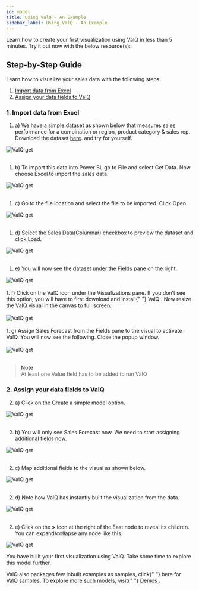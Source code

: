 ```yaml
---
id: model
title: Using ValQ - An Example
sidebar_label: Using ValQ - An Example
---
```



Learn how to create your first visualization using ValQ in less than 5 minutes. Try it out now with the below resource(s):

<Vimeo
  video="https://player.vimeo.com/video/330327639"
  responsive={true}
  width={640}
  height={480}
/>

## Step-by-Step Guide

Learn how to visualize your sales data with the following steps:

1. [Import data from Excel](#1-import-data-from-excel)
1. [Assign your data fields to ValQ](#2-assign-your-data-fields-to-valq)

### 1. Import data from Excel

  1. a) We have a simple dataset as shown below that measures sales performance
  for a combination or region, product category & sales rep. Download the
  dataset [here](./assets/Sales_Performance_Data.xlsx).
  and try for yourself.


<div style={{ textAlign: "center" }}>
  <Zoom>
    <img alt="ValQ get" src={useBaseUrl("/doc-images/build/1.png")} />
  </Zoom>
</div> <br />

1. b) To import this data into Power BI, go to File and select Get Data. Now choose Excel to import the sales data.
   <br />

<div style={{ textAlign: "center" }}>
  <Zoom>
    <img alt="ValQ get" src={useBaseUrl("/doc-images/build/2.png")} />
  </Zoom>
</div> <br />

1. c) Go to the file location and select the file to be imported. Click Open.
   <br />

<div style={{ textAlign: "center" }}>
  <Zoom>
    <img alt="ValQ get" src={useBaseUrl("/doc-images/build/3.png")} />
  </Zoom>
</div> <br />

1. d) Select the Sales Data(Columnar) checkbox to preview the dataset and click Load.
   <br />

<div style={{ textAlign: "center" }}>
  <Zoom>
    <img alt="ValQ get" src={useBaseUrl("/doc-images/build/4.png")} />
  </Zoom>
</div> <br />

1. e) You will now see the dataset under the Fields pane on the right.
   <br />

<div style={{ textAlign: "center" }}>
  <Zoom>
    <img alt="ValQ get" src={useBaseUrl("/doc-images/build/5.png")} />
  </Zoom>
</div> <br />

<div style={{ textAlign: "justify" }}>
  1. f) Click on the ValQ icon under the Visualizations pane. If you don’t see
  this option, you will have to first download and install{" "}
  <Link to={useBaseUrl("docs/intro/install")}> ValQ </Link>. Now resize the ValQ
  visual in the canvas to full screen.
</div> <br />

<div style={{ textAlign: "center" }}>
  <Zoom>
    <img alt="ValQ get" src={useBaseUrl("/doc-images/build/6.png")} />
  </Zoom>
</div> <br />

<div style={{ textAlign: "justify" }}>
  1. g) Assign Sales Forecast from the Fields pane to the visual to activate
  ValQ. You will now see the following. Close the popup window.
</div> <br />

<div style={{ textAlign: "center" }}>
  <Zoom>
    <img alt="ValQ get" src={useBaseUrl("/doc-images/build/8.png")} />
  </Zoom>
</div> <br />

> **Note** <br />
> At least one Value field has to be added to run ValQ

### 2. Assign your data fields to ValQ

2. a) Click on the Create a simple model option.
   <br />

<div style={{ textAlign: "center" }}>
  <Zoom>
    <img alt="ValQ get" src={useBaseUrl("/doc-images/build/9.png")} />
  </Zoom>
</div> <br />

2. b) You will only see Sales Forecast now. We need to start assigning additional fields now.
   <br />

<div style={{ textAlign: "center" }}>
  <Zoom>
    <img alt="ValQ get" src={useBaseUrl("/doc-images/build/10.png")} />
  </Zoom>
</div> <br />

2. c) Map additional fields to the visual as shown below.
   <br />

<div style={{ textAlign: "center" }}>
  <Zoom>
    <img alt="ValQ get" src={useBaseUrl("/doc-images/build/7.png")} />
  </Zoom>
</div> <br />

2. d) Note how ValQ has instantly built the visualization from the data.
   <br />

<div style={{ textAlign: "center" }}>
  <Zoom>
    <img alt="ValQ get" src={useBaseUrl("/doc-images/build/11.png")} />
  </Zoom>
</div> <br />

2. e) Click on the **>** icon at the right of the East node to reveal its children. You can expand/collapse any node like this.
   <br />

<div style={{ textAlign: "center" }}>
  <Zoom>
    <img alt="ValQ get" src={useBaseUrl("/doc-images/build/13.png")} />
  </Zoom>
</div>

You have built your first visualization using ValQ. Take some time to explore this model further.

<div style={{ textAlign: "justify" }}>
  ValQ also packages few inbuilt examples as samples, click{" "}
  <Link to={useBaseUrl("docs/model/new#1-open-a-sample-model")}>here</Link> for
  ValQ samples. To explore more such models, visit{" "}
  <a href="https://valq.com/demos" target="_blank">
    Demos
  </a>
  .
</div>
